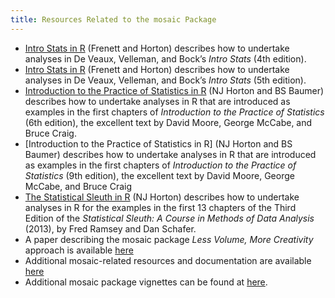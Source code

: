 ```yaml
---
title: Resources Related to the mosaic Package
---
```


- [Intro Stats in R](http://nhorton.people.amherst.edu/is4) (Frenett and Horton) describes how to undertake analyses in De Veaux, Velleman, and Bock's *Intro Stats* (4th edition).
</br>
- [Intro Stats in R](http://nhorton.people.amherst.edu/is5) (Frenett and Horton) describes how to undertake analyses in De Veaux, Velleman, and Bock's *Intro Stats* (5th edition).
</br>
- [Introduction to the Practice of Statistics in R](http://nhorton.people.amherst.edu/ips6e) (NJ Horton and BS Baumer) describes how to undertake analyses in R that are introduced as examples in the first chapters of *Introduction to the Practice of Statistics* (6th edition), the excellent text by David Moore, George McCabe, and Bruce Craig.
</br>
- [Introduction to the Practice of Statistics in R] (NJ Horton and BS Baumer) describes how to undertake analyses in R that are introduced as examples in the first chapters of *Introduction to the Practice of Statistics* (9th edition), the excellent text by David Moore, George McCabe, and Bruce Craig
</br>
- [The Statistical Sleuth in R](http://nhorton.people.amherst.edu/sleuth) (NJ Horton) describes how to undertake analyses in R for the examples in the first 13 chapters of the Third Edition of the *Statistical Sleuth: A Course in Methods of Data Analysis* (2013), by Fred Ramsey and Dan Schafer.
</br>
- A paper describing the mosaic package *Less Volume, More Creativity* approach is available [here](https://journal.r-project.org/archive/2017/RJ-2017-024)
</br>
- Additional mosaic-related resources and documentation are available [here](https://cran.r-project.org/web/packages/mosaic/vignettes/mosaic-resources.html)
</br>
- Additional mosaic package vignettes can be found at [here](http://cran.r-project.org/web/packages/mosaic).


